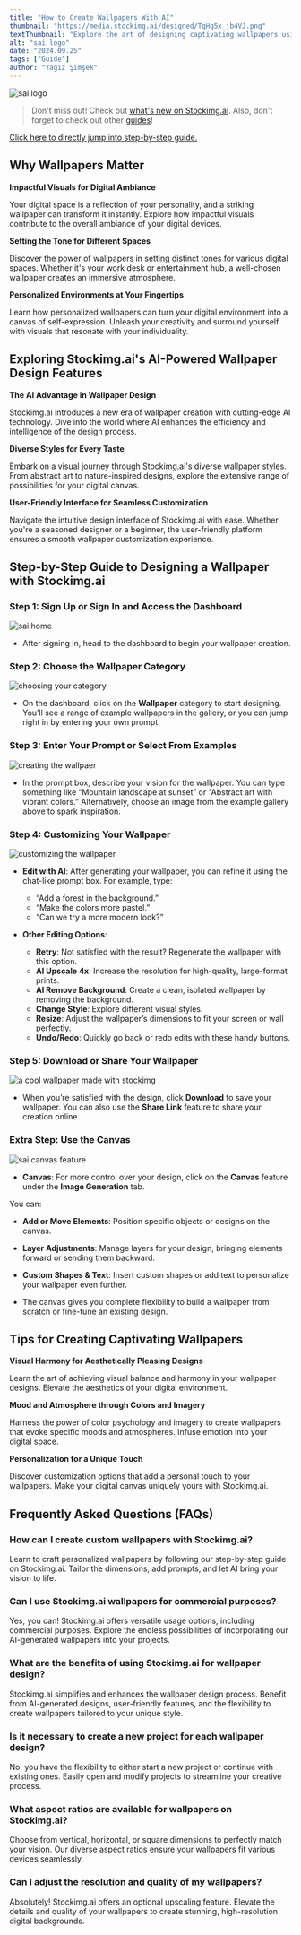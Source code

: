 ```yaml
---
title: "How to Create Wallpapers With AI"
thumbnail: "https://media.stockimg.ai/designed/TgHq5x_jb4VJ.png"
textThumbnail: "Explore the art of designing captivating wallpapers using Stockimg.ai, your go-to platform for seamless and AI-powered design experiences. Discover the impact of impactful visuals on your digital ambiance and follow a step-by-step guide for creating personalized wallpapers. Unlock the AI advantage in wallpaper design with diverse styles and a user-friendly interface. Tips for achieving visual harmony, setting moods through colors, and adding a unique touch to your digital canvas."
alt: "sai logo"
date: "2024.09.25"
tags: ["Guide"]
author: "Yağız Şimşek"
---
```


![sai logo](https://media.stockimg.ai/designed/TgHq5x_jb4VJ.png)

> Don't miss out! Check out [what's new on Stockimg.ai](https://stockimg.ai/blog/ai-and-technology/introducing-new-stockimg-ui). Also, don't forget to check out other [guides](https://stockimg.ai/blog/guide)!

[Click here to directly jump into step-by-step guide.](https://stockimg.ai/blog/design/how-to-create-wallpapers-with-stockimg#step-by-step-guide-to-designing-wallpapers-with-stockimgai)

## Why Wallpapers Matter
**Impactful Visuals for Digital Ambiance**

Your digital space is a reflection of your personality, and a striking wallpaper can transform it instantly. Explore how impactful visuals contribute to the overall ambiance of your digital devices.

**Setting the Tone for Different Spaces**

Discover the power of wallpapers in setting distinct tones for various digital spaces. Whether it's your work desk or entertainment hub, a well-chosen wallpaper creates an immersive atmosphere.

**Personalized Environments at Your Fingertips**

Learn how personalized wallpapers can turn your digital environment into a canvas of self-expression. Unleash your creativity and surround yourself with visuals that resonate with your individuality.

## Exploring Stockimg.ai's AI-Powered Wallpaper Design Features

**The AI Advantage in Wallpaper Design**

Stockimg.ai introduces a new era of wallpaper creation with cutting-edge AI technology. Dive into the world where AI enhances the efficiency and intelligence of the design process.

**Diverse Styles for Every Taste**

Embark on a visual journey through Stockimg.ai's diverse wallpaper styles. From abstract art to nature-inspired designs, explore the extensive range of possibilities for your digital canvas.

**User-Friendly Interface for Seamless Customization**

Navigate the intuitive design interface of Stockimg.ai with ease. Whether you're a seasoned designer or a beginner, the user-friendly platform ensures a smooth wallpaper customization experience.

## Step-by-Step Guide to Designing a Wallpaper with Stockimg.ai

### Step 1: Sign Up or Sign In and Access the Dashboard
![sai home](https://raw.githubusercontent.com/Abdurrahman-Subh/mdx-blog/main/images/sai-dashboard-home.png)

- After signing in, head to the dashboard to begin your wallpaper creation.

### Step 2: Choose the Wallpaper Category
![choosing your category](https://raw.githubusercontent.com/Abdurrahman-Subh/mdx-blog/main/images/sai-dashboard-categories.png)

- On the dashboard, click on the **Wallpaper** category to start designing. You’ll see a range of example wallpapers in the gallery, or you can jump right in by entering your own prompt.

### Step 3: Enter Your Prompt or Select From Examples
![creating the wallpaer](https://raw.githubusercontent.com/Abdurrahman-Subh/mdx-blog/main/images/sai-wp-gen.png)

- In the prompt box, describe your vision for the wallpaper. You can type something like “Mountain landscape at sunset” or “Abstract art with vibrant colors.” Alternatively, choose an image from the example gallery above to spark inspiration.

### Step 4: Customizing Your Wallpaper
![customizing the wallpaper](https://raw.githubusercontent.com/Abdurrahman-Subh/mdx-blog/main/images/sai-wp-edit.png)

- **Edit with AI**: After generating your wallpaper, you can refine it using the chat-like prompt box. For example, type:
    - “Add a forest in the background.”
    - “Make the colors more pastel.”
    - “Can we try a more modern look?”

- **Other Editing Options**:
    - **Retry**: Not satisfied with the result? Regenerate the wallpaper with this option.
    - **AI Upscale 4x**: Increase the resolution for high-quality, large-format prints.
    - **AI Remove Background**: Create a clean, isolated wallpaper by removing the background.
    - **Change Style**: Explore different visual styles.
    - **Resize**: Adjust the wallpaper’s dimensions to fit your screen or wall perfectly.
    - **Undo/Redo**: Quickly go back or redo edits with these handy buttons.

### Step 5: Download or Share Your Wallpaper
![a cool wallpaper made with stockimg](https://media.stockimg.ai/template/image/ItgaGRy4_Z1Z.png)

- When you’re satisfied with the design, click **Download** to save your wallpaper. You can also use the **Share Link** feature to share your creation online.

### Extra Step: Use the Canvas

![sai canvas feature](https://raw.githubusercontent.com/Abdurrahman-Subh/mdx-blog/main/images/sai-canvas.png)

- **Canvas**: For more control over your design, click on the **Canvas** feature under the **Image Generation** tab.

You can:

- **Add or Move Elements**: Position specific objects or designs on the canvas.
- **Layer Adjustments**: Manage layers for your design, bringing elements forward or sending them backward.
- **Custom Shapes & Text**: Insert custom shapes or add text to personalize your wallpaper even further.

- The canvas gives you complete flexibility to build a wallpaper from scratch or fine-tune an existing design.

## Tips for Creating Captivating Wallpapers

**Visual Harmony for Aesthetically Pleasing Designs**

Learn the art of achieving visual balance and harmony in your wallpaper designs. Elevate the aesthetics of your digital environment.

**Mood and Atmosphere through Colors and Imagery**

Harness the power of color psychology and imagery to create wallpapers that evoke specific moods and atmospheres. Infuse emotion into your digital space.

**Personalization for a Unique Touch**

Discover customization options that add a personal touch to your wallpapers. Make your digital canvas uniquely yours with Stockimg.ai.

## Frequently Asked Questions (FAQs)

### How can I create custom wallpapers with Stockimg.ai?
Learn to craft personalized wallpapers by following our step-by-step guide on Stockimg.ai. Tailor the dimensions, add prompts, and let AI bring your vision to life.

### Can I use Stockimg.ai wallpapers for commercial purposes?
Yes, you can! Stockimg.ai offers versatile usage options, including commercial purposes. Explore the endless possibilities of incorporating our AI-generated wallpapers into your projects.

### What are the benefits of using Stockimg.ai for wallpaper design?
Stockimg.ai simplifies and enhances the wallpaper design process. Benefit from AI-generated designs, user-friendly features, and the flexibility to create wallpapers tailored to your unique style.

### Is it necessary to create a new project for each wallpaper design?
No, you have the flexibility to either start a new project or continue with existing ones. Easily open and modify projects to streamline your creative process.

### What aspect ratios are available for wallpapers on Stockimg.ai?
Choose from vertical, horizontal, or square dimensions to perfectly match your vision. Our diverse aspect ratios ensure your wallpapers fit various devices seamlessly.

### Can I adjust the resolution and quality of my wallpapers?
Absolutely! Stockimg.ai offers an optional upscaling feature. Elevate the details and quality of your wallpapers to create stunning, high-resolution digital backgrounds.